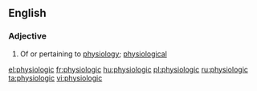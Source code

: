 ==English==

===Adjective===
{{en-adj|-}}

# Of or pertaining to [[physiology]]; [[physiological]]

[[el:physiologic]]
[[fr:physiologic]]
[[hu:physiologic]]
[[pl:physiologic]]
[[ru:physiologic]]
[[ta:physiologic]]
[[vi:physiologic]]